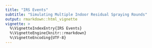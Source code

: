 ```yaml
---
title: "IRS Events"
subtitle: "Simulating Multiple Indoor Residual Spraying Rounds"
output: rmarkdown::html_vignette
vignette: >
  %\VignetteIndexEntry{IRS Events}
  %\VignetteEngine{knitr::rmarkdown}
  %\VignetteEncoding{UTF-8}
---
```


